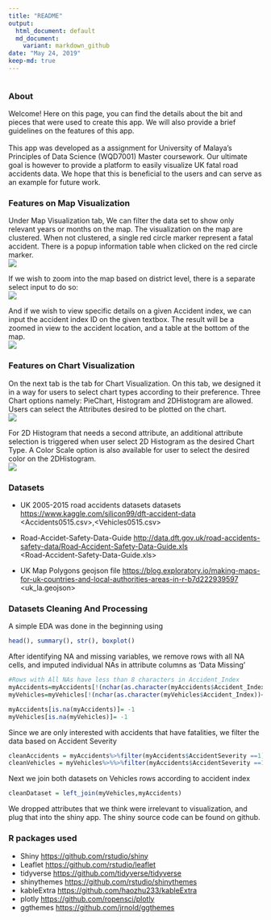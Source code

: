 ```yaml
---
title: "README"
output:
  html_document: default
  md_document:
    variant: markdown_github
date: "May 24, 2019"
keep-md: true 
---
```


```r
```

### About

Welcome! Here on this page, you can find the details about the bit and pieces that were used to create this app. We will also provide a brief guidelines on the features of this app. <br><br>
This app was developed as a assignment for University of Malaya's Principles of Data Science (WQD7001) Master coursework. Our ultimate goal is however to provide a platform to easily visualize UK fatal road accidents data. We hope that this is beneficial to the users and can serve as an example for future work. 


### Features on Map Visualization
Under Map Visualization tab, We can filter the data set to show only relevant years or months on the map. The visualization on the map are clustered. When not clustered, a single red circle marker represent a fatal accident. There is a popup information table when clicked on the red circle marker. <br>
<img src='Image1.jpg'>


If we wish to zoom into the map based on district level, there is a separate select input to do so:<br>
<img src='Image2.jpg'>

And if we wish to view specific details on a given Accident index, we can input the accident index ID on the given textbox. The result will be a zoomed in view to the accident location, and a table at the bottom of the map. <br>
<img src='Image3.jpg'>


### Features on Chart Visualization
On the next tab is the tab for Chart Visualization. On this tab, we designed it in a way for users to select chart types according to their preference. Three Chart options namely: PieChart, Histogram and 2DHistogram are allowed. Users can select the Attributes desired to be plotted on the chart. <br>
<img src='Image4.jpg'>

For 2D Histogram that needs a second attribute, an additional attribute selection is triggered when user select 2D Histogram as the desired Chart Type. A Color Scale option is also available for user to select the desired color on the 2DHistogram.<br>
<img src='Image5.jpg'>


### Datasets
- UK 2005-2015 road accidents datasets datasets [https://www.kaggle.com/silicon99/dft-accident-data](https://www.kaggle.com/silicon99/dft-accident-data)<br>
<Accidents0515.csv>,<Vehicles0515.csv>

- Road-Accidet-Safety-Data-Guide [http://data.dft.gov.uk/road-accidents-safety-data/Road-Accident-Safety-Data-Guide.xls](http://data.dft.gov.uk/road-accidents-safety-data/Road-Accident-Safety-Data-Guide.xls)<br>
<Road-Accident-Safety-Data-Guide.xls>

- UK Map Polygons geojson file [https://blog.exploratory.io/making-maps-for-uk-countries-and-local-authorities-areas-in-r-b7d222939597](https://blog.exploratory.io/making-maps-for-uk-countries-and-local-authorities-areas-in-r-b7d222939597)<br>
<uk_la.geojson>

### Datasets Cleaning And Processing
A simple EDA was done in the beginning using 

```r
head(), summary(), str(), boxplot()
```

After identifying NA and missing variables, we remove rows with all NA cells, and imputed individual NAs in attribute columns as 'Data Missing'
```r
#Rows with All NAs have less than 8 characters in Accident_Index 
myAccidents=myAccidents[!(nchar(as.character(myAccidents$Accident_Index))<8),]
myVehicles=myVehicles[!(nchar(as.character(myVehicles$Accident_Index))<8),]

myAccidents[is.na(myAccidents)]= -1 
myVehicles[is.na(myVehicles)]= -1
```

Since we are only interested with accidents that have fatalities, we filter the data based on Accident Severity
```r
cleanAccidents = myAccidents%>%filter(myAccidents$AccidentSeverity ==1)
cleanVehicles = myVehicles%>%%>%filter(myAccidents$AccidentSeverity ==1)
```

Next we join both datasets on Vehicles rows according to accident index
```r
cleanDataset = left_join(myVehicles,myAccidents)
```

We dropped attributes that we think were irrelevant to visualization, and plug that into the shiny app. The shiny source code can be found on github.



### R packages used
-  Shiny [https://github.com/rstudio/shiny](https://github.com/rstudio/shiny)
-  Leaflet [https://github.com/rstudio/leaflet](https://github.com/rstudio/leaflet)
-  tidyverse [https://github.com/tidyverse/tidyverse](https://github.com/tidyverse/tidyverse)
-  shinythemes [https://github.com/rstudio/shinythemes](https://github.com/rstudio/shinythemes)
-  kableExtra [https://github.com/haozhu233/kableExtra](https://github.com/haozhu233/kableExtra)
-  plotly [https://github.com/ropensci/plotly](https://github.com/ropensci/plotly)
-  ggthemes [https://github.com/jrnold/ggthemes](https://github.com/jrnold/ggthemes)
